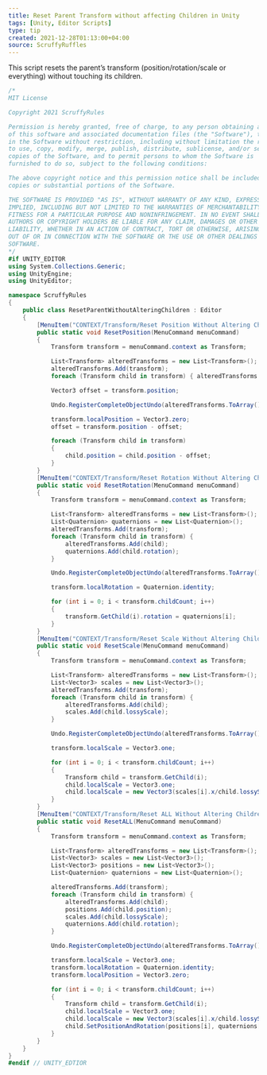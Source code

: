 ```yaml
---
title: Reset Parent Transform without affecting Children in Unity
tags: [Unity, Editor Scripts]
type: tip
created: 2021-12-28T01:13:00+04:00
source: ScruffyRuffles
---
```


This script resets the parent’s transform (position/rotation/scale or everything) without touching its children.

```cs
/*
MIT License

Copyright 2021 ScruffyRules

Permission is hereby granted, free of charge, to any person obtaining a copy
of this software and associated documentation files (the "Software"), to deal
in the Software without restriction, including without limitation the rights
to use, copy, modify, merge, publish, distribute, sublicense, and/or sell
copies of the Software, and to permit persons to whom the Software is
furnished to do so, subject to the following conditions:

The above copyright notice and this permission notice shall be included in all
copies or substantial portions of the Software.

THE SOFTWARE IS PROVIDED "AS IS", WITHOUT WARRANTY OF ANY KIND, EXPRESS OR
IMPLIED, INCLUDING BUT NOT LIMITED TO THE WARRANTIES OF MERCHANTABILITY,
FITNESS FOR A PARTICULAR PURPOSE AND NONINFRINGEMENT. IN NO EVENT SHALL THE
AUTHORS OR COPYRIGHT HOLDERS BE LIABLE FOR ANY CLAIM, DAMAGES OR OTHER
LIABILITY, WHETHER IN AN ACTION OF CONTRACT, TORT OR OTHERWISE, ARISING FROM,
OUT OF OR IN CONNECTION WITH THE SOFTWARE OR THE USE OR OTHER DEALINGS IN THE
SOFTWARE.
*/
#if UNITY_EDITOR
using System.Collections.Generic;
using UnityEngine;
using UnityEditor;

namespace ScruffyRules
{
    public class ResetParentWithoutAlteringChildren : Editor
    {
        [MenuItem("CONTEXT/Transform/Reset Position Without Altering Children")]
        public static void ResetPosition(MenuCommand menuCommand)
        {
            Transform transform = menuCommand.context as Transform;

            List<Transform> alteredTransforms = new List<Transform>();
            alteredTransforms.Add(transform);
            foreach (Transform child in transform) { alteredTransforms.Add(child); }

            Vector3 offset = transform.position;

            Undo.RegisterCompleteObjectUndo(alteredTransforms.ToArray(), "Reset Position Without Altering Children");

            transform.localPosition = Vector3.zero;
            offset = transform.position - offset;

            foreach (Transform child in transform)
            {
                child.position = child.position - offset;
            }
        }
        [MenuItem("CONTEXT/Transform/Reset Rotation Without Altering Children")]
        public static void ResetRotation(MenuCommand menuCommand)
        {
            Transform transform = menuCommand.context as Transform;

            List<Transform> alteredTransforms = new List<Transform>();
            List<Quaternion> quaternions = new List<Quaternion>();
            alteredTransforms.Add(transform);
            foreach (Transform child in transform) {
                alteredTransforms.Add(child);
                quaternions.Add(child.rotation);
            }

            Undo.RegisterCompleteObjectUndo(alteredTransforms.ToArray(), "Reset Rotation Without Altering Children");

            transform.localRotation = Quaternion.identity;

            for (int i = 0; i < transform.childCount; i++)
            {
                transform.GetChild(i).rotation = quaternions[i];
            }
        }
        [MenuItem("CONTEXT/Transform/Reset Scale Without Altering Children")]
        public static void ResetScale(MenuCommand menuCommand)
        {
            Transform transform = menuCommand.context as Transform;

            List<Transform> alteredTransforms = new List<Transform>();
            List<Vector3> scales = new List<Vector3>();
            alteredTransforms.Add(transform);
            foreach (Transform child in transform) {
                alteredTransforms.Add(child);
                scales.Add(child.lossyScale);
            }

            Undo.RegisterCompleteObjectUndo(alteredTransforms.ToArray(), "Reset Scale Without Altering Children");

            transform.localScale = Vector3.one;

            for (int i = 0; i < transform.childCount; i++)
            {
                Transform child = transform.GetChild(i);
                child.localScale = Vector3.one;
                child.localScale = new Vector3(scales[i].x/child.lossyScale.x, scales[i].y/child.lossyScale.y, scales[i].z/child.lossyScale.z);
            }
        }
        [MenuItem("CONTEXT/Transform/Reset ALL Without Altering Children")]
        public static void ResetALL(MenuCommand menuCommand)
        {
            Transform transform = menuCommand.context as Transform;

            List<Transform> alteredTransforms = new List<Transform>();
            List<Vector3> scales = new List<Vector3>();
            List<Vector3> positions = new List<Vector3>();
            List<Quaternion> quaternions = new List<Quaternion>();

            alteredTransforms.Add(transform);
            foreach (Transform child in transform) {
                alteredTransforms.Add(child);
                positions.Add(child.position);
                scales.Add(child.lossyScale);
                quaternions.Add(child.rotation);
            }

            Undo.RegisterCompleteObjectUndo(alteredTransforms.ToArray(), "Reset ALL Without Altering Children");

            transform.localScale = Vector3.one;
            transform.localRotation = Quaternion.identity;
            transform.localPosition = Vector3.zero;

            for (int i = 0; i < transform.childCount; i++)
            {
                Transform child = transform.GetChild(i);
                child.localScale = Vector3.one;
                child.localScale = new Vector3(scales[i].x/child.lossyScale.x, scales[i].y/child.lossyScale.y, scales[i].z/child.lossyScale.z);
                child.SetPositionAndRotation(positions[i], quaternions[i]);
            }
        }
    }
}
#endif // UNITY_EDTIOR
```